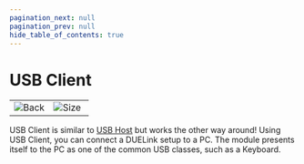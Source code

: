 ```yaml
---
pagination_next: null
pagination_prev: null
hide_table_of_contents: true
---
```



# USB Client

<table>
<td width='50%'>
    <img alt="Back" src="/img/catalog/cmusbclient-a-1.png" />
</td>
<td width='50%'>
    <img alt="Size" src="/img/catalog/cmusbclient-a-2.png" />
</td>
</table>

USB Client is similar to [USB Host](../../products/cmusbhost-b.mdx) but works the other way around! Using USB Client, you can connect a DUELink setup to a PC. The module presents itself to the PC as one of the common USB classes, such as a Keyboard.
